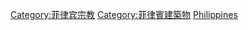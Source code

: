 {{Commons category|Religious buildings in the Philippines}}

[[Category:菲律宾宗教|Category:菲律宾宗教]]
[[Category:菲律賓建築物|Category:菲律賓建築物]]
[[Category:亞洲各國宗教場所|Philippines]]